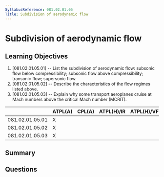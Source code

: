 ```yaml
---
SyllabusReference: 081.02.01.05
Title: Subdivision of aerodynamic flow
---
```


# Subdivision of aerodynamic flow

## Learning Objectives

1. [081.02.01.05.01] -- List the subdivision of aerodynamic flow: subsonic flow
   below compressibility; subsonic flow above compressibility; transonic flow;
   supersonic flow.
2. [081.02.01.05.02] -- Describe the characteristics of the flow regimes listed
   above.
3. [081.02.01.05.03] -- Explain why some transport aeroplanes cruise at Mach
   numbers above the critical Mach number (MCRIT).

|                 | ATPL(A) | CPL(A) | ATPL(H)/IR | ATPL(H)/VFR | CPL(H) | IR  | CBIR(A) |
| --------------- | ------- | ------ | ---------- | ----------- | ------ | --- | ------- |
| 081.02.01.05.01 | X       |        |            |             |        |     |         |
| 081.02.01.05.02 | X       |        |            |             |        |     |         |
| 081.02.01.05.03 | X       |        |            |             |        |     |         |

## Summary

## Questions

